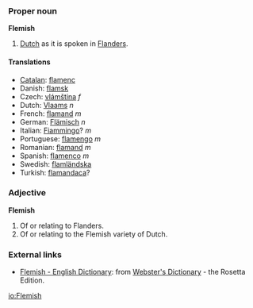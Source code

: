 ===Proper noun===
'''Flemish'''

#[[Dutch]] as it is spoken in [[Flanders]].

====Translations====
*[[Catalan]]: [[flamenc]]
*Danish: [[flamsk]]
*Czech: [[vlámština]] ''f''
*Dutch: [[Vlaams]] ''n''
*French: [[flamand]] ''m''
*German: [[Flämisch]] ''n''
*Italian: [[Fiammingo]]? ''m''
*Portuguese: [[flamengo]] ''m''
*Romanian: [[flamand]] ''m''
*Spanish: [[flamenco]] ''m''
*Swedish: [[flamländska]]
*Turkish: [[flamandaca]]?

===Adjective===
'''Flemish'''

#Of or relating to Flanders.
#Of or relating to the Flemish variety of Dutch.

=== External links===
*[http://www.websters-online-dictionary.org/definition/Flemish-english/ Flemish - English Dictionary]: from [http://www.websters-online-dictionary.org/ Webster's Dictionary] - the Rosetta Edition.

[[io:Flemish]]
